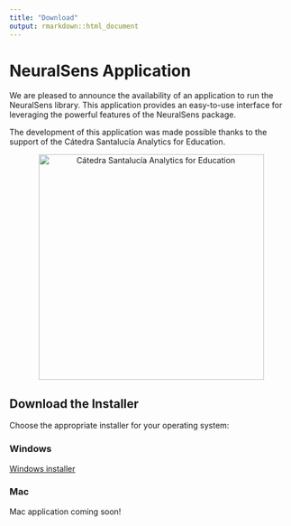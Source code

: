 ```yaml
---
title: "Download"
output: rmarkdown::html_document
---
```


# NeuralSens Application

We are pleased to announce the availability of an application to run the NeuralSens library. This application provides an easy-to-use interface for leveraging the powerful features of the NeuralSens package.

The development of this application was made possible thanks to the support of the Cátedra Santalucía Analytics for Education.

<div style="text-align: center;">
  <a href="https://www.comillas.edu/catedras-de-investigacion/catedra-santalucia-de-analytics-for-education/">
    <img src="../man/figures/catedra_logo.png" alt="Cátedra Santalucía Analytics for Education" style="width: 400px;">
  </a>
</div>

## Download the Installer

Choose the appropriate installer for your operating system:

### Windows

[Windows installer](../../inst/extdata/neuralsens.exe)


### Mac

Mac application coming soon!
<!-- [![Mac Installer](../inst/extdata/mac-icon.png)](../inst/extdata/your-mac-installer.dmg) -->
<!-- **[Download Mac Installer](../inst/extdata/your-mac-installer.dmg)** -->
